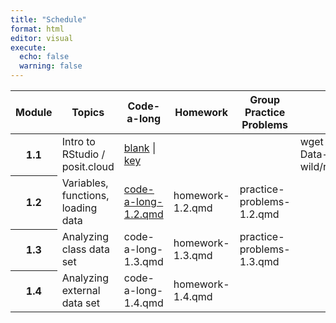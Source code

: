```yaml
---
title: "Schedule"
format: html
editor: visual
execute:
  echo: false
  warning: false
---
```




```{=html}
<!-- Add icon library -->
<link rel="stylesheet" href="https://cdnjs.cloudflare.com/ajax/libs/font-awesome/4.7.0/css/font-awesome.min.css">

<table class="table table-striped">
  <thead>
    <tr>
      <th scope="col">Module</th>
      <th scope="col">Topics</th>
      <th scope="col">Code-a-long</th>
      <th scope="col">Homework</th>
      <th scope="col">Group Practice Problems</th>
      <th scope="col">Zip</th>
    </tr>
  </thead>
  <tbody>
    <tr>
      <th scope="row">1.1</th>
      <td>Intro to RStudio / posit.cloud</td>
      <td>
        <a href="modules/module_1/module_1.1/code-a-long-1.1.qmd">blank</a> | 
        <a href="modules/module_1/module_1.1/code-a-long-1.1-key.qmd">key</a>
      </td>
      <td></td>
      <td></td>
      <td>wget https://github.com/Lewis-and-Clark-Data-Science/Data-in-the-wild/raw/refs/heads/main/zips/module_1.1.zip</td>
    </tr>
    <tr>
      <th scope="row">1.2</th>
      <td>Variables, functions, loading data</td>
      <td><a href="modules/module_1/module_1.2/code-a-long-1.2.qmd">code-a-long-1.2.qmd</a></td>
      <td>homework-1.2.qmd</td>
      <td>practice-problems-1.2.qmd</td>
      <td></td>
    </tr>
    <tr>
      <th scope="row">1.3</th>
      <td>Analyzing class data set</td>
      <td>code-a-long-1.3.qmd</td>
      <td>homework-1.3.qmd</td>
      <td>practice-problems-1.3.qmd</td>
      <td></td>
    </tr>
    <tr>
      <th scope="row">1.4</th>
      <td>Analyzing external data set</td>
      <td>code-a-long-1.4.qmd</td>
      <td>homework-1.4.qmd</td>
      <td></td>
      <td></td>
    </tr>
  </tbody>
</table>
```
